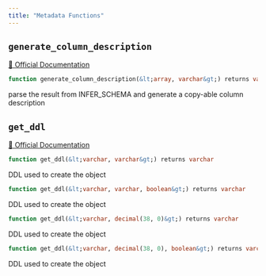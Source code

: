 ```yaml
---
title: "Metadata Functions"
---
```



## `generate_column_description`
[🔗 Official Documentation](https://docs.snowflake.com/en/sql-reference/functions/generate_column_description)

```sql
function generate_column_description(&lt;array, varchar&gt;) returns varchar
```
parse the result from INFER_SCHEMA and generate a copy-able column description

## `get_ddl`
[🔗 Official Documentation](https://docs.snowflake.com/en/sql-reference/functions/get_ddl)

```sql
function get_ddl(&lt;varchar, varchar&gt;) returns varchar
```
DDL used to create the object

```sql
function get_ddl(&lt;varchar, varchar, boolean&gt;) returns varchar
```
DDL used to create the object

```sql
function get_ddl(&lt;varchar, decimal(38, 0)&gt;) returns varchar
```
DDL used to create the object

```sql
function get_ddl(&lt;varchar, decimal(38, 0), boolean&gt;) returns varchar
```
DDL used to create the object


